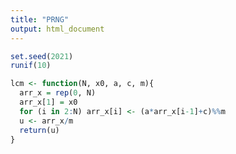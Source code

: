 ---
title: "PRNG"
output: html_document
---

```{r}
set.seed(2021)
runif(10)
```

```{r}
lcm <- function(N, x0, a, c, m){
  arr_x = rep(0, N)
  arr_x[1] = x0
  for (i in 2:N) arr_x[i] <- (a*arr_x[i-1]+c)%%m
  u <- arr_x/m
  return(u)
}

```


